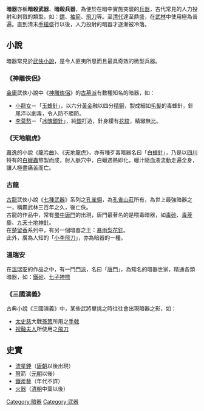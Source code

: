 '''暗器'''亦稱'''暗殺武器'''、'''暗殺兵器'''，為便於在暗中實施突襲的[[兵器|兵器]]，古代常見的人力投射和刺戮的類型，如：[[鏢|鏢]]、[[袖箭|袖箭]]、[[飛刀|飛刀]]等。至[[清代|清代]]達至鼎盛，在[[江湖|武林]]中使用極為普遍。直到清末[[手槍|手槍]]盛行以後，人力投射的暗器才逐漸被冷落。

==小說==
暗器常見於[[武俠小說|武俠小說]]，是令人匪夷所思而且最具奇效的微型兵器。

===《神雕俠侶》===
[[金庸|金庸]]武俠小說中《[[神雕俠侶|神雕俠侶]]》的[[古墓派|古墓派]]有數種知名的暗器，如：
*[[小龍女|小龍女]]－「[[玉蜂針|玉蜂針]]」，以六分[[黃金|黃金]]融以四分[[精鋼|精鋼]]，製成細如[[毛髮|毛髮]]的毒蜂針，針尾淬以劇毒，令人防不勝防。
*[[李莫愁|李莫愁]]－「[[冰魄銀針|冰魄銀針]]」，純[[銀|銀]]打造，針身縷有[[花紋|花紋]]，精緻無比。

===《天地龍虎》===
[[蕭逸|蕭逸]]的小說《[[龍吟曲_(小說)|龍吟曲]]》、《[[天地龍虎|天地龍虎]]》，亦有種歹毒暗器名曰「[[白蠟針|白蠟針]]」，乃是以[[四川|四川]]特有的[[白蠟蟲|白蠟蟲]]熬製而成，射入脈穴中，白蠟遇熱即化，蠟汁隨血液流動走遍全身，讓人極盡痛苦而亡。

===古龍===
[[古龍|古龍]]武俠小說《[[七種武器|七種武器]]》系列之[[孔雀翎|孔雀翎]]，為[[孔雀山莊|孔雀山莊]]所有，為世上最強暗器之一，稱霸武林三百年之久，後亡佚。<br>
古龍的作品中，常有[[蜀中唐門|蜀中唐門]]的出現，唐門最著名的是喂毒暗器，如[[毒砂|毒砂]]、[[蒺藜_(武器)|毒蒺藜]]、[[九天十地神針|九天十地神針]]。<br>
在[[楚留香|楚留香]]系列中，有另一個暗器之王：[[暴雨梨花釘|暴雨梨花釘]]。<br>
此外，廣為人知的「[[小李飛刀|小李飛刀]]」，亦為暗器的一種。

===溫瑞安===
在[[溫瑞安|溫瑞安]]的作品之中，有一門[[門派|門派]]，名曰「[[唐門|唐門]]」，為知名的暗器世家，精通各類暗器，如：[[鐵砂|鐵砂]]、[[七子神標|七子神標]]

===《三國演義》===
古典小說《三國演義》中，某些武將單挑之時往往會出現暗器之影，如：
*[[太史慈|太史慈]]大戰[[孫策|孫策]]所用之[[手戟|手戟]]
*[[祝融夫人|祝融夫人]]所使用之[[飛刀|飛刀]]

==史實==
*[[流星錘|流星錘]]（[[唐朝|唐朝]]以後出現）
*[[弩|弩]]箭（[[元朝|元朝]]以後）
*[[鐵蒺藜|鐵蒺藜]]（年代不詳）
*[[火器|火器]]（[[清朝|清朝]]中葉以後）
[[Category:暗器|Category:暗器]]
[[Category:武器|Category:武器]]